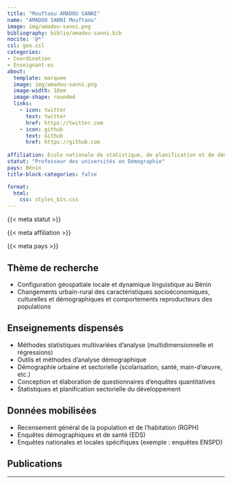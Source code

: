 ```yaml
---
title: "Mouftaou AMADOU SANNI"
name: "AMADOU SANNI Mouftaou"
image: img/amadou-sanni.png
bibliography: biblio/amadou-sanni.bib
nocite: '@*'
csl: geo.csl
categories: 
- Coordination
- Enseignant·es
about:
  template: marquee
  image: img/amadou-sanni.png
  image-width: 18em
  image-shape: rounded
  links:
    - icon: twitter
      text: twitter
      href: https://twitter.com
    - icon: github
      text: Github
      href: https://github.com
      
affiliation: Ecole nationale de statistique, de planification et de démographie (ENSPD), Université de Parakou, LaReSPD
statut: "Professeur des universités en Démographie"
pays: Bénin
title-block-categories: false

format:
  html: 
    css: styles_bis.css
---
```


::: {#profil}
::: {#statut}
{{< meta statut >}}
:::

::: {#affiliation}
{{< meta affiliation >}}
:::

::: {#pays}
<i class="bi bi-globe2"></i> {{< meta pays >}}\
:::
:::

## <i class="bi bi-ui-checks-grid"></i> Thème de recherche

::: {#liste}
-   Configuration géospatiale locale et dynamique linguistique au Bénin
-   Changements urbain-rural des caractéristiques socioéconomiques, culturelles et démographiques et comportements reproducteurs des populations
:::

## <i class="bi bi-person-video3"></i> Enseignements dispensés

<div>

-   Méthodes statistiques multivariées d'analyse (multidimensionnelle et régressions)
-   Outils et méthodes d'analyse démographique
-   Démographie urbaine et sectorielle (scolarisation, santé, main-d'œuvre, etc.)
-   Conception et élaboration de questionnaires d'enquêtes quantitatives
-   Statistiques et planification sectorielle du développement

</div>

## <i class="bi bi-clipboard-data"></i> Données mobilisées

-   Recensement général de la population et de l'habitation (RGPH)
-   Enquêtes démographiques et de santé (EDS)
-   Enquêtes nationales et locales spécifiques (exemple : enquêtes ENSPD)

## <i class="bi bi-file-earmark-text"></i> Publications

::: {#refs}
:::

------------------------------------------------------------------------
